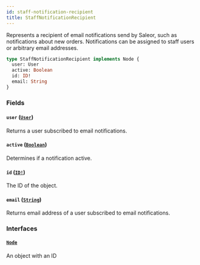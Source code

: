 ```yaml
---
id: staff-notification-recipient
title: StaffNotificationRecipient
---
```


Represents a recipient of email notifications send by Saleor, such as notifications about new orders. Notifications can be assigned to staff users or arbitrary email addresses.

```graphql
type StaffNotificationRecipient implements Node {
  user: User
  active: Boolean
  id: ID!
  email: String
}
```

### Fields

#### `user` ([`User`](/developer/api-reference/objects/user))

Returns a user subscribed to email notifications.

#### `active` ([`Boolean`](/developer/api-reference/scalars/boolean))

Determines if a notification active.

#### `id` ([`ID!`](/developer/api-reference/scalars/id))

The ID of the object.

#### `email` ([`String`](/developer/api-reference/scalars/string))

Returns email address of a user subscribed to email notifications.

### Interfaces

#### [`Node`](/developer/api-reference/interfaces/node)

An object with an ID
